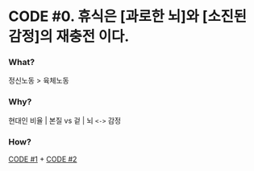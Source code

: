 # CODE #0. 휴식은 [과로한 뇌]와 [소진된 감정]의 재충전 이다.

### What? 

정신노동 > 육체노동

### Why? 

현대인 비율 | 본질 vs 겉 | 뇌 `<->` 감정

### How? 

[CODE #1](/life/rest/1) + [CODE #2](/life/rest/2) 